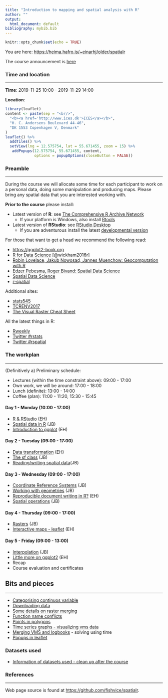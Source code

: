 ```yaml
---
title: "Introduction to mapping and spatial analysis with R"
author: ""
output:
  html_document: default
bibliography: mybib.bib
---
```


```r
knitr::opts_chunk$set(echo = TRUE)
```

You are here: [https://heima.hafro.is/~einarhj/older/spatialr](https://heima.hafro.is/~einarhj/older/spatialr)

The course announcement is [here](http://www.ices.dk/news-and-events/Training/Pages/R.aspx)

### Time and location
___

__Time__: 2019-11-25 10:00 - 2019-11-29 14:00


__Location__:
```r
library(leaflet)
content <- paste(sep = "<br/>",
  "<b><a href='http://www.ices.dk'>ICES</a></b>",
  "H. C. Andersens Boulevard 44-46",
  "DK 1553 Copenhagen V, Denmark"
)
leaflet() %>% 
  addTiles() %>% 
  setView(lng = 12.575754, lat = 55.671455, zoom = 15) %>%
   addPopups(12.575754, 55.671455, content,
             options = popupOptions(closeButton = FALSE))
```

### Preamble
___

During the course we will allocate some time for each participant to work on a personal data, doing some manipulation and producing maps.  Please bring any spatial data that you are interested working with. 

**Prior to the course** please install:

* Latest version of __R__: see [The Comprehensive R Archive Network](https://cran.r-project.org/)
    * If your platform is Windows, also install [Rtools](https://cran.r-project.org/bin/windows/Rtools)

* Latest version of __RStudio__: see [RStudio Desktop](https://www.rstudio.com/products/rstudio/download/)
    * If you are adventurous install the latest [developmental version](https://www.rstudio.com/products/rstudio/download/preview)

For those that want to get a head we recommend the following read:

  * [https://ggplot2-book.org](ggplot2: Elegant Graphics for Data Analysis)
  * [R for Data Science](http://r4ds.had.co.nz) [@wickham2016r]
  * [Robin Lovelace, Jakub Nowosad, Jannes Muenchow: Geocomputation with R](https://geocompr.robinlovelace.net)
  * [Edzer Pebesma, Roger Bivand: Spatial Data Science](https://keen-swartz-3146c4.netlify.com)
  * [Spatial Data Science](https://rspatial.org)
  * [r-spatial](https://www.r-spatial.org)

Additional sites:

  * [stats545](https://stat545.com)
  * [TCRENV2017](https://heima.hafro.is/~einarhj/education/tcrenv2017)
  * [The Visual Raster Cheat Sheet](http://rpubs.com/etiennebr/visualraster)

All the latest things in R:

  * [Rweekly](https://rweekly.org)
  * [Twitter #rstats](https://twitter.com/search?q=%23rstats&src=typed_query)
  * [Twitter #rspatial](https://twitter.com/hashtag/rspatial?src=hashtag_click)

### The workplan
___

(Definitively a) Preliminary schedule:

* Lectures (within the time constraint above): 09:00 - 17:00
* Own work, we will be around: 17:00 - 18:00
* Lunch (definite): 13:00 - 14:00
* Coffee (plan): 11:00 - 11:20, 15:30 - 15:45

#### Day 1 - Monday (10:00 - 17:00)

* [R & RStudio](pre_intro.html) (EH)
* [Spatial data in R](pre_spatial_data.html) (JB)
* [Introduction to ggplot](pre_ggplot1.html) (EH)

#### Day 2 - Tuesday (09:00 - 17:00)

* [Data transformation](pre_transformation.html) (EH)
* [The sf class](pre_sf.html) (JB)
* [Reading/writing spatial data](pre_input_output.html)(JB)

#### Day 3 - Wednesday (09:00 - 17:00)

* [Coordinate Reference Systems](pre_crs.html) (JB)
* [Working with geometries](pre_geometric.html) (JB)
* [Reproducible document writing in R?](pre_markdown.html) (EH) 
* [Spatial operations](pre_spatial_ops.html) (JB)


#### Day 4 - Thursday (09:00 - 17:00)

* [Rasters](pre_rasters.html) (JB)
* [Interactive maps - leaflet](pre_interactive.html) (EH)

#### Day 5 - Friday (09:00 - 13:00)

* [Interpolation](pre_interpolation.html) (JB)
* [Little more on ggplot2](pre_ggplot2.html) (EH)
* Recap
* Course evaluation and certificates


## Bits and pieces
___

* [Categorising continuos variable](bit_category.html)
* [Downloading data](bit_download.html)
* [Some details on raster merging](bit_raster.html)
* [Function name conflicts](bit_conflicts.html)
* [Points in polygons](bit_points_in_polygon.html)
* [Time series graphs - visualizing vms data](bit_time_series_graphs.html)
* [Merging VMS and logbooks](bit_logs_and_vms.html) - solving using time
* [Popups in leaflet](bit_leaflet_popups.html)

### Datasets used

* [Information of datasets used - clean up after the course](datasets_overview.html)

### References
___

Web page source is found at [https://github.com/fishvice/spatialr](https://github.com/fishvice/spatialr).

